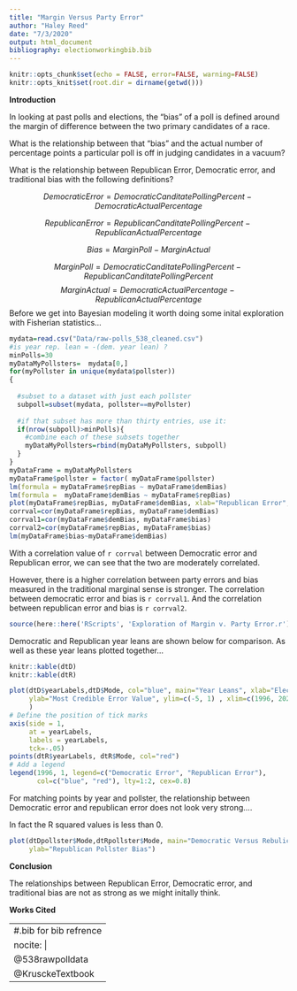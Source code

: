 ```yaml
---
title: "Margin Versus Party Error"
author: "Haley Reed"
date: "7/3/2020"
output: html_document
bibliography: electionworkingbib.bib
---
```



```r
knitr::opts_chunk$set(echo = FALSE, error=FALSE, warning=FALSE)
knitr::opts_knit$set(root.dir = dirname(getwd()))
```


**Introduction**

In looking at past polls and elections, the "bias" of a poll is defined around the margin of difference between the two primary candidates of a race. 

What is the relationship between that "bias" and the actual number of percentage points a particular poll is off in judging candidates in a vacuum? 

What is the relationship between Republican Error, Democratic error, and traditional bias with the following definitions?

$$DemocraticError = DemocraticCanditatePollingPercent-DemocraticActualPercentage$$

$$RepublicanError = RepublicanCanditatePollingPercent-RepublicanActualPercentage$$

$$Bias = MarginPoll - MarginActual$$

$$MarginPoll = DemocraticCanditatePollingPercent-RepublicanCanditatePollingPercent$$
$$MarginActual = DemocraticActualPercentage-RepublicanActualPercentage$$
Before we get into Bayesian modeling it worth doing some inital exploration with Fisherian statistics...

```r
mydata=read.csv("Data/raw-polls_538_cleaned.csv")
#is year rep. lean = -(dem. year lean) ?
minPolls=30
myDataMyPollsters=  mydata[0,]
for(myPollster in unique(mydata$pollster))
{
  
  #subset to a dataset with just each pollster
  subpoll=subset(mydata, pollster==myPollster)
  
  #if that subset has more than thirty entries, use it:
  if(nrow(subpoll)>minPolls){
    #combine each of these subsets together
    myDataMyPollsters=rbind(myDataMyPollsters, subpoll)
  }
}
myDataFrame = myDataMyPollsters
myDataFrame$pollster = factor( myDataFrame$pollster)
lm(formula = myDataFrame$repBias ~ myDataFrame$demBias)
lm(formula =  myDataFrame$demBias ~ myDataFrame$repBias)
plot(myDataFrame$repBias, myDataFrame$demBias, xlab="Republican Error", ylab="Democratic Error", Main="Errors Dependent on each other, Matched By Poll")
corrval=cor(myDataFrame$repBias, myDataFrame$demBias)
corrval1=cor(myDataFrame$demBias, myDataFrame$bias)
corrval2=cor(myDataFrame$repBias, myDataFrame$bias)
lm(myDataFrame$bias~myDataFrame$demBias)
```

With a correlation value of `r corrval` between Democratic error and Republican error, we can see that the two are moderately correlated.

However, there is a higher correlation between party errors and bias measured in the traditional marginal sense is stronger. The correlation between democratic error and bias is `r corrval1`. And the correlation between republican error and bias is `r corrval2`. 

```r
source(here::here('RScripts', 'Exploration of Margin v. Party Error.r'))
```

Democratic and Republican year leans are shown below for comparison. As well as these year leans plotted together...
```r
knitr::kable(dtD)
knitr::kable(dtR)

plot(dtD$yearLabels,dtD$Mode, col="blue", main="Year Leans", xlab="Election Year", 
     ylab="Most Credible Error Value", ylim=c(-5, 1) , xlim=c(1996, 2020), xaxt = "n"
     )
# Define the position of tick marks
axis(side = 1, 
     at = yearLabels, 
     labels = yearLabels,
     tck=-.05)
points(dtR$yearLabels, dtR$Mode, col="red")
# Add a legend
legend(1996, 1, legend=c("Democratic Error", "Republican Error"),
       col=c("blue", "red"), lty=1:2, cex=0.8)
```




For matching points by year and pollster, the relationship between Democratic error and republican error does not look very strong....

In fact the R squared values is less than 0.


```r
plot(dtDpollster$Mode,dtRpollster$Mode, main="Democratic Versus Rebulican Pollster Biases, 2000-2016", xlab="Democratic Pollster Bias", 
     ylab="Republican Pollster Bias")
```

**Conclusion**

The relationships between Republican Error, Democratic error, and traditional bias are not as strong as we might initally think. 

\newpage

**Works Cited**

---
#.bib for bib refrence
nocite: |
  @538rawpolldata
  @KrusckeTextbook
---